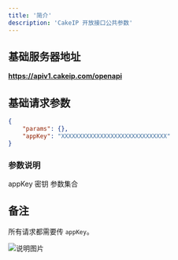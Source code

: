 ```yaml
---
title: '简介'
description: 'CakeIP 开放接口公共参数'
---
```


## 基础服务器地址

**https://apiv1.cakeip.com/openapi**

## 基础请求参数

```json
{
    "params": {},
    "appKey": "XXXXXXXXXXXXXXXXXXXXXXXXXXXXXX"
}
```

### 参数说明

<ParamField body="appKey" type="string" default="" required>
  appKey 密钥
</ParamField>

<ParamField body="params" type="object" default="{}" required>
  参数集合
</ParamField>

## 备注

所有请求都需要传 `appKey`。

![说明图片](https://oss.laf.dev/eobh98-img/cakeip_docs.jpg)